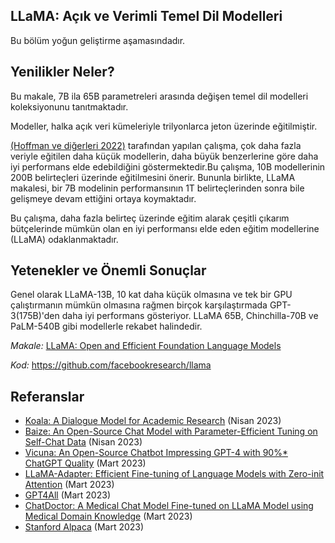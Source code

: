 ## LLaMA: Açık ve Verimli Temel Dil Modelleri

<Callout emoji="⚠️">
 Bu bölüm yoğun geliştirme aşamasındadır.
</Callout>




## Yenilikler Neler?

Bu makale, 7B ila 65B parametreleri arasında değişen temel dil modelleri koleksiyonunu tanıtmaktadır.

Modeller, halka açık veri kümeleriyle trilyonlarca jeton üzerinde eğitilmiştir.

[(Hoffman ve diğerleri 2022)](https://arxiv.org/abs/2203.15556) tarafından yapılan çalışma, çok daha fazla veriyle eğitilen daha küçük modellerin, daha büyük benzerlerine göre daha iyi performans elde edebildiğini göstermektedir.Bu çalışma, 10B modellerinin 200B belirteçleri üzerinde eğitilmesini önerir. Bununla birlikte, LLaMA makalesi, bir 7B modelinin performansının 1T belirteçlerinden sonra bile gelişmeye devam ettiğini ortaya koymaktadır.

<Screenshot src={LLAMA1} alt="LLAMA1" />

Bu çalışma, daha fazla belirteç üzerinde eğitim alarak çeşitli çıkarım bütçelerinde mümkün olan en iyi performansı elde eden eğitim modellerine (LLaMA) odaklanmaktadır.


## Yetenekler ve Önemli Sonuçlar

Genel olarak LLaMA-13B, 10 kat daha küçük olmasına ve tek bir GPU çalıştırmanın mümkün olmasına rağmen birçok karşılaştırmada GPT-3(175B)'den daha iyi performans gösteriyor. LLaMA 65B, Chinchilla-70B ve PaLM-540B gibi modellerle rekabet halindedir.


*Makale:* [LLaMA: Open and Efficient Foundation Language Models](https://arxiv.org/abs/2302.13971)

*Kod:* https://github.com/facebookresearch/llama

## Referanslar

- [Koala: A Dialogue Model for Academic Research](https://bair.berkeley.edu/blog/2023/04/03/koala/) (Nisan 2023)
- [Baize: An Open-Source Chat Model with Parameter-Efficient Tuning on Self-Chat Data](https://arxiv.org/abs/2304.01196) (Nisan 2023)
- [Vicuna: An Open-Source Chatbot Impressing GPT-4 with 90%* ChatGPT Quality](https://vicuna.lmsys.org/) (Mart 2023)
- [LLaMA-Adapter: Efficient Fine-tuning of Language Models with Zero-init Attention](https://arxiv.org/abs/2303.16199) (Mart 2023)
- [GPT4All](https://github.com/nomic-ai/gpt4all) (Mart 2023)
- [ChatDoctor: A Medical Chat Model Fine-tuned on LLaMA Model using Medical Domain Knowledge](https://arxiv.org/abs/2303.14070) (Mart 2023)
- [Stanford Alpaca](https://github.com/tatsu-lab/stanford_alpaca) (Mart 2023)
